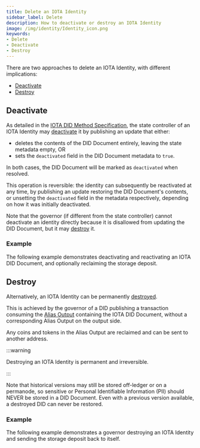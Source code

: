 ```yaml
---
title: Delete an IOTA Identity
sidebar_label: Delete
description: How to deactivate or destroy an IOTA Identity
image: /img/identity/Identity_icon.png
keywords:
- Delete
- Deactivate
- Destroy
---
```




There are two approaches to delete an IOTA Identity, with different implications:

- [Deactivate](#deactivate)
- [Destroy](#destroy)


## Deactivate

As detailed in the [IOTA DID Method Specification](../../specs/did/iota_did_method_spec.md#deactivate), the state controller of an IOTA Identity may [deactivate](https://www.w3.org/TR/did-core/#did-document-metadata) it by publishing an update that either:

- deletes the contents of the DID Document entirely, leaving the state metadata empty, OR
- sets the `deactivated` field in the DID Document metadata to `true`.

In both cases, the DID Document will be marked as `deactivated` when resolved.

This operation is reversible: the identity can subsequently be reactivated at any time, by publishing an update restoring the DID Document's contents, or unsetting the `deactivated` field in the metadata respectively, depending on how it was initially deactivated.

Note that the governor (if different from the state controller) cannot deactivate an identity directly because it is disallowed from updating the DID Document, but it may [destroy](#destroy) it.

### Example

The following example demonstrates deactivating and reactivating an IOTA DID Document, and optionally reclaiming the storage deposit.

<CodeSnippet
    nodeContent={deactivate_did_js}
    rustContent={deactivate_did_rs}
    nodeGithubLink="https://github.com/iotaledger/identity.rs/blob/main/bindings/wasm/examples/src/0_basic/3_deactivate_did.ts"
    rustGithubLink="https://github.com/iotaledger/identity.rs/blob/main/examples/0_basic/3_deactivate_did.rs"
/>

## Destroy

Alternatively, an IOTA Identity can be permanently [destroyed](../../specs/did/iota_did_method_spec.md#destroy).

This is achieved by the governor of a DID publishing a transaction consuming the [Alias Output](../../specs/did/iota_did_method_spec.md#alias-output) containing the IOTA DID Document, without a corresponding Alias Output on the output side.

Any coins and tokens in the Alias Output are reclaimed and can be sent to another address.

:::warning

Destroying an IOTA Identity is permanent and irreversible.

:::

Note that historical versions may still be stored off-ledger or on a permanode, so sensitive or Personal Identifiable Information (PII) should NEVER be stored in a DID Document. Even with a previous version available, a destroyed DID can never be restored.

### Example

The following example demonstrates a governor destroying an IOTA Identity and sending the storage deposit back to itself.

<CodeSnippet
    nodeContent={delete_did_js}
    rustContent={delete_did_rs}
    nodeGithubLink="https://github.com/iotaledger/identity.rs/blob/main/bindings/wasm/examples/src/0_basic/4_delete_did.ts"
    rustGithubLink="https://github.com/iotaledger/identity.rs/blob/main/examples/0_basic/4_delete_did.rs"
/>
